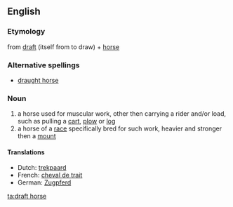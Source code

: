 ==English==
===Etymology===
from [[draft]] (itself from to draw) + [[horse]]

===Alternative spellings===
*[[draught horse]]

===Noun===
{{en-noun|sg=[[draft]] [[horse]]}}

#a horse used for muscular work, other then carrying a rider and/or load, such as pulling a [[cart]], [[plow]] or [[log]]
#a horse of a [[race]] specifically bred for such work, heavier and stronger then a [[mount]]

====Translations====
*Dutch: [[trekpaard]] {{n}}
*French: [[cheval de trait]] {{n}}
*German: [[Zugpferd]] {{n}}

[[ta:draft horse]]